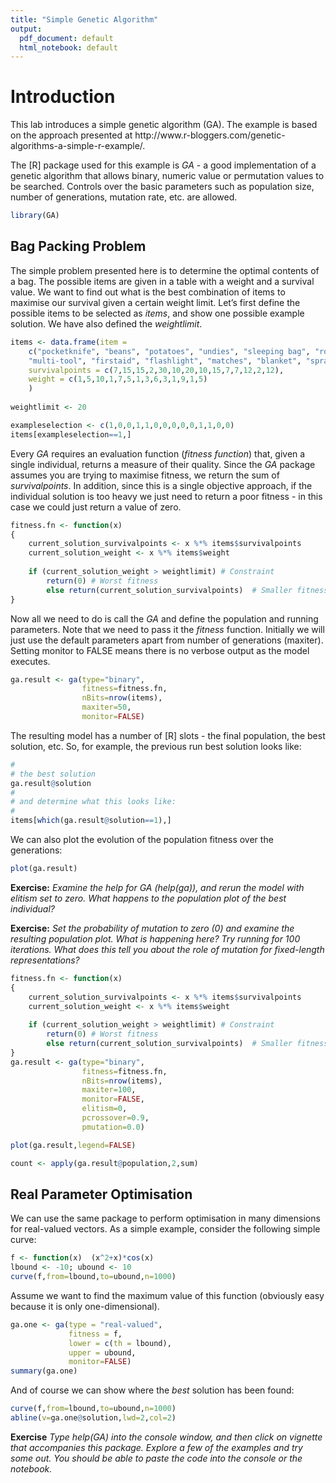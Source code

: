 ```yaml
---
title: "Simple Genetic Algorithm"
output:
  pdf_document: default
  html_notebook: default
---
```


# Introduction
This lab introduces a simple genetic algorithm (GA).  The example is based on the approach presented at http://www.r-bloggers.com/genetic-algorithms-a-simple-r-example/.

The [R] package used for this example is *GA* - a good implementation of a genetic algorithm that allows binary, numeric value or permutation values to be searched.  Controls over the basic parameters such as population size, number of generations, mutation rate, etc. are allowed. 

```r
library(GA)
```

## Bag Packing Problem

The simple problem presented here is to determine the optimal contents of a bag.  The possible items are given in a table with a weight and a survival value.  We want to find out what is the best combination of items to maximise our survival given a certain weight limit.  Let's first define the possible items to be selected as *items*, and show one possible example solution.  We have also defined the *weightlimit*.

```r
items <- data.frame(item = 
    c("pocketknife", "beans", "potatoes", "undies", "sleeping bag", "rope", "compass",
	"multi-tool", "firstaid", "flashlight", "matches", "blanket", "spray","waterbottle"), 
	survivalpoints = c(7,15,15,2,30,10,20,10,15,7,7,12,2,12), 
	weight = c(1,5,10,1,7,5,1,3,6,3,1,9,1,5)
	)
		
weightlimit <- 20

exampleselection <- c(1,0,0,1,1,0,0,0,0,0,1,1,0,0)
items[exampleselection==1,]

```

Every *GA* requires an evaluation function (*fitness function*) that, given a single individual, returns a measure of their quality.  Since the *GA* package assumes you are trying to maximise fitness, we return the sum of *survivalpoints*.  In addition, since this is a single objective approach, if the individual solution is too heavy we just need to return a poor fitness - in this case we could just return a value of zero.

```r
fitness.fn <- function(x) 
{
    current_solution_survivalpoints <- x %*% items$survivalpoints
    current_solution_weight <- x %*% items$weight
	
    if (current_solution_weight > weightlimit) # Constraint
        return(0) # Worst fitness
		else return(current_solution_survivalpoints)  # Smaller fitness is better
}
```

Now all we need to do is call the *GA* and define the population and running parameters.  Note that we need to pass it the *fitness* function. Initially we will just use the default parameters apart from number of generations (maxiter).  Setting monitor to FALSE means there is no verbose output as the model executes.  

```r
ga.result <- ga(type="binary",
                fitness=fitness.fn,
                nBits=nrow(items),
                maxiter=50,
                monitor=FALSE)
```

The resulting model has a number of [R] slots - the final population, the best solution, etc.  So, for example, the previous run best solution looks like:

```r
#
# the best solution
ga.result@solution
#
# and determine what this looks like:
#
items[which(ga.result@solution==1),]
```

We can also plot the evolution of the population fitness over the generations:

```r
plot(ga.result)
```

**Exercise:** *Examine the help for GA (help(ga)), and rerun the model with elitism set to zero.  What happens to the population plot of the best individual?*



**Exercise:** *Set the probability of mutation to zero (0) and examine the resulting population plot.  What is happening here?  Try running for 100 iterations.  What does this tell you about the role of mutation for fixed-length representations?*


```r
fitness.fn <- function(x) 
{
    current_solution_survivalpoints <- x %*% items$survivalpoints
    current_solution_weight <- x %*% items$weight
	
    if (current_solution_weight > weightlimit) # Constraint
        return(0) # Worst fitness
		else return(current_solution_survivalpoints)  # Smaller fitness is better
}
ga.result <- ga(type="binary",
                fitness=fitness.fn,
                nBits=nrow(items),
                maxiter=100,
                monitor=FALSE,
                elitism=0,
                pcrossover=0.9,
                pmutation=0.0)

plot(ga.result,legend=FALSE)

count <- apply(ga.result@population,2,sum)


```


## Real Parameter Optimisation

We can use the same package to perform optimisation in many dimensions for real-valued vectors.  As a simple example, consider the following simple curve:

```r
f <- function(x)  (x^2+x)*cos(x)
lbound <- -10; ubound <- 10
curve(f,from=lbound,to=ubound,n=1000)

```

Assume we want to find the maximum value of this function (obviously easy because it is only one-dimensional).  

```r
ga.one <- ga(type = "real-valued", 
             fitness = f, 
             lower = c(th = lbound), 
             upper = ubound,
             monitor=FALSE)
summary(ga.one)
```

And of course we can show where the *best* solution has been found:

```r
curve(f,from=lbound,to=ubound,n=1000)
abline(v=ga.one@solution,lwd=2,col=2)
```
**Exercise** *Type help(GA) into the console window, and then click on vignette that accompanies this package.  Explore a few of the examples and try some out.  You should be able to paste the code into the console or the notebook.*



